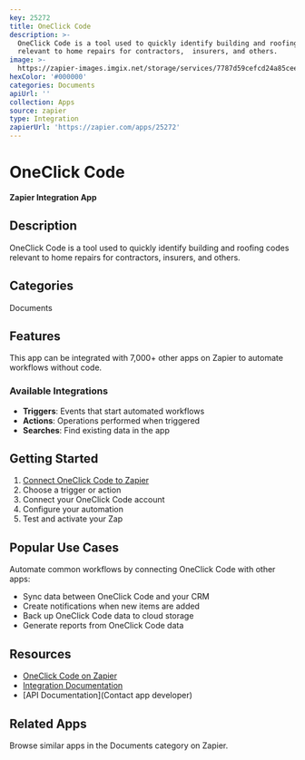 ```yaml
---
key: 25272
title: OneClick Code
description: >-
  OneClick Code is a tool used to quickly identify building and roofing codes
  relevant to home repairs for contractors,  insurers, and others.
image: >-
  https://zapier-images.imgix.net/storage/services/7787d59cefcd24a85ceed56d500df4f7.png?auto=format%2Ccompress&ixlib=python-3.0.0&q=50
hexColor: '#000000'
categories: Documents
apiUrl: ''
collection: Apps
source: zapier
type: Integration
zapierUrl: 'https://zapier.com/apps/25272'
---
```

# OneClick Code

**Zapier Integration App**

## Description

OneClick Code is a tool used to quickly identify building and roofing codes relevant to home repairs for contractors,  insurers, and others.

## Categories

Documents

## Features

This app can be integrated with 7,000+ other apps on Zapier to automate workflows without code.

### Available Integrations

- **Triggers**: Events that start automated workflows
- **Actions**: Operations performed when triggered
- **Searches**: Find existing data in the app

## Getting Started

1. [Connect OneClick Code to Zapier](https://zapier.com/apps/25272)
2. Choose a trigger or action
3. Connect your OneClick Code account
4. Configure your automation
5. Test and activate your Zap

## Popular Use Cases

Automate common workflows by connecting OneClick Code with other apps:

- Sync data between OneClick Code and your CRM
- Create notifications when new items are added
- Back up OneClick Code data to cloud storage
- Generate reports from OneClick Code data

## Resources

- [OneClick Code on Zapier](https://zapier.com/apps/25272)
- [Integration Documentation](https://zapier.com/apps/25272/integrations)
- [API Documentation](Contact app developer)

## Related Apps

Browse similar apps in the Documents category on Zapier.
